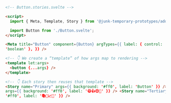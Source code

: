 ```html
<!-- Button.stories.svelte -->

<script>
  import { Meta, Template, Story } from '@junk-temporary-prototypes/addon-svelte-csf';

  import Button from './Button.svelte';
</script>

<Meta title="Button" component={Button} argTypes={{ label: { control: 'text' }, primary: { control:
'boolean' }, }} />

<!-- 👇 We create a “template” of how args map to rendering -->
<template let:args>
  <button {...args} />
</template>

<!-- 👇 Each story then reuses that template -->
<Story name="Primary" args={{ background: '#ff0', label: 'Button' }} /> <Story name="Secondary"
args={{ background: '#ff0', label: '😄👍😍💯' }} /> <Story name="Tertiary" args={{ background:
'#ff0', label: '📚📕📈🤓' }} />
```
